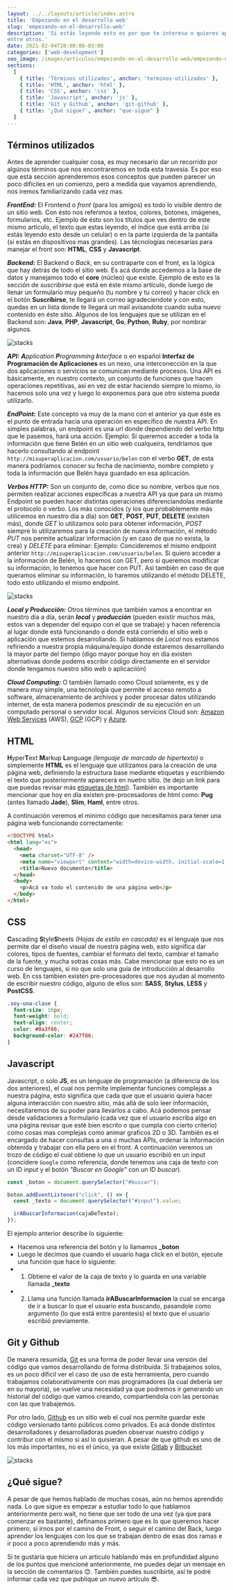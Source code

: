 ```yaml
---
layout: ../../layouts/article/index.astro
title: 'Empezando en el desarrollo web'
slug: 'empezando-en-el-desarrollo-web'
description: 'Si estás leyendo esto es por que te interesa o quieres aprender sobre desarrollo web. Este artículo te ayudará a clarificar todas tus dudas (espero), mostrando lo básico necesario que debes manejar, dando un recorrido por los tecnisismos, lenguajes/tecnologías necesarias,
entre otros.'
date: 2021-02-04T20:00:00-03:00
categories: ['web-development']
seo_image: /images/articulos/empezando-en-el-desarrollo-web/empezando-en-el-desarrollo-web.webp
sections:
  [
    { title: 'Términos utilizados', anchor: 'terminos-utilizados' },
    { title: 'HTML', anchor: 'html' },
    { title: 'CSS', anchor: 'css' },
    { title: 'Javascript', anchor: 'js' },
    { title: 'Git y Github', anchor: 'git-github' },
    { title: '¿Qué sigue?', anchor: "que-sigue" }
  ]
---
```


<h2 id="terminos-utilizados">Términos utilizados</h2>

Antes de aprender cualquier cosa, es muy necesario dar un recorrido por algúnos términos que nos encontraremos en toda esta travesía. Es por eso que esta sección aprenderemos esos conceptos que pueden parecer un poco difíciles en un comienzo, pero a medida que vayamos aprendiendo, nos iremos familiarizando cada vez mas.

_**FrontEnd:**_ El Frontend o _front_ (para los amigos) es todo lo visíble dentro de un sitio web. Con ésto nos referimos a textos, colores, botones, imágenes, formularios, etc.
Ejemplo de ésto son los títulos que ves dentro de este mismo artículo, el texto que estas leyendo, el índice que está arriba (si estás leyendo esto desde un celular) o en la parte izquierda de la pantalla (si estás en dispositivos mas grandes). Las técnologías necesarias para manejar el front son: **HTML**, **CSS** y **Javascript**.

_**Backend:**_ El Backend o _Back_, en su contraparte con el front, es la lógica que hay detrás de todo el sitio web. Es acá donde accedemos a la base de datos y manejamos todo el **core** (núcleo) que existe. Ejemplo de esto es la sección de _suscribirse_ que está en éste mismo artículo, donde luego de llenar un formulario muy pequeño (tu nombre y tu correo) y hacer click en el botón **Suscribirse**, te llegará un correo agradeciendote y con esto, quedas en un lista donde te llegará un mail avisandote cuando suba nuevo contenido en éste sitio. Algunos de los lenguajes que se utilizan en el Backend son: **Java**, **PHP**, **Javascript**, **Go**, **Python**, **Ruby**, por nombrar algunos.

![stacks](/images/articulos/empezando-en-el-desarrollo-web/front-back.webp)

_**API:**_ _**A**pplication **P**rogramming **I**nterface_ o en español **Interfaz de Programación de Aplicaciones** es un nexo, una interconección en la que dos aplicaciones o servicios se comunican mediante procesos. Una API es básicamente, en nuestro contexto, un conjunto de funciones que hacen operaciones repetitivas, así en vez de estar haciendo siempre lo mismo, lo hacemos solo una vez y luego lo exponemos para que otro sistema pueda utilizarlo.

_**EndPoint:**_ Este concepto va muy de la mano con el anterior ya que éste es el punto de entrada hacia una operación en específico de nuestra API. En simples palabras, un endpoint es una url donde dependiendo del verbo http que le pasemos, hará una acción. Ejemplo: Si queremos acceder a toda la información que tiene Belén en un sitio web cualqueira, tendríamos que hacerlo consultando al endpoint `http://misuperaplicacion.com/usuario/belen` con el verbo **GET**, de esta manera podríamos conocer su fecha de nacimiento, nombre completo y toda la información que Belén haya guardado en esa aplicación.

_**Verbos HTTP:**_ Son un conjunto de, como dice su nombre, verbos que nos permiten realizar acciones específicas a nuestra API ya que para un mismo Endpoint se pueden hacer distintas operaciones diferenciandolas mediante el protocolo o verbo. Los más conocidos (y los que probablemente más utilicemos en nuestro día a día) son **GET**, **POST**, **PUT**, **DELETE** (existen más), donde _GET_ lo utilizamos solo para obtener información, _POST_ siempre lo utilizaremos para la creación de nueva información, el método _PUT_ nos permite actualizar información (y en caso de que no exista, la crea) y _DELETE_ para eliminar: Ejemplo: Concideremos el mismo endpoint anterior `http://misuperaplicacion.com/usuario/belen`. Si quiero acceder a la información de Belén, lo hacemos con GET, pero si queremos modificar su información, lo tenemos que hacer con PUT. Así también en caso de que queramos eliminar su información, lo haremos utilizando el método DELETE, todo esto utilizando el mismo endpoint.

![stacks](/images/articulos/empezando-en-el-desarrollo-web/api.webp)

_**Local y Producción:**_ Otros términos que también vamos a encontrar en nuestro día a día, serán _**local**_ y _**producción**_ (pueden existir muchos más, estos van a depender del equipo con el que se trabaje) y hacen referencia al lugar donde está funcionando o donde está corriendo el sitio web o aplicación que estemos desarrollando. Si hablamos de _Local_ nos estamos refiriendo a nuestra propia máquina/equipo donde estaremos desarrollando la mayor parte del tiempo (digo mayor porque hoy en día existen alternativas donde podems escribir código directamente en el servidor donde tengamos nuestro sitio web o aplicaciión)

_**Cloud Computing:**_ O también llamado como Cloud solamente, es y de manera muy simple, una tecnología que permite el acceso remoto a software, almacenamiento de archivos y poder procesar datos utilizando internet, de esta manera podemos prescindir de su ejecución en un computado personal o servidor local. Algunos servicios Cloud son: <a href="https://aws.amazon.com/es/" target="_blank">Amazon Web Services</a> (AWS), <a href="https://cloud.google.com/?hl=es" target="_blank">GCP</a> (GCP) y <a href="https://azure.microsoft.com/es-es/" target="_blank">Azure</a>.

<h2 id="html">HTML</h2>

**H**yper**T**ext **M**arkup **L**anguage _(lenguaje de marcado de hipertexto)_ o simplemente **HTML** es el lenguaje que utilizamos para la creación de una página web, definiendo la estructura base mediante etiquetas y escribiendo el texto que posteriormente aparecerá en nuetro sitio. (te dejo un link para que puedas revisar más <a href="https://developer.mozilla.org/es/docs/HTML/HTML5/HTML5_lista_elementos" target="_blank">etiquetas de html</a>). También es importante mencionar que hoy en día existen pre-procesadores de html como: **Pug** (antes llamado **Jade**), **Slim**, **Haml**, entre otros.

A continuación veremos el mínimo código que necesitamos para tener una página web funcionando correctamente:

```html
<!DOCTYPE html>
<html lang="es">
  <head>
    <meta charset="UTF-8" />
    <meta name="viewport" content="width=device-width, initial-scale=1.0" />
    <title>Nuevo documento</title>
  </head>
  <body>
    <p>Acá va todo el contenido de una página web</p>
  </body>
</html>
```

<h2 id="css">CSS</h2>

**C**ascading **S**tyle**S**heets _(Hojas de estilo en cascada)_ es el lenguaje que nos permite dar el diseño visual de nuestra página web, esto significa dar colores, tipos de fuentes, cambiar el formato del texto, cambiar el tamaño de la fuente, y mucha sotras cosas más. Cabe mencionar que esto no es un curso de lenguajes, si no que solo una guía de introducción al desarrollo web. En css tambien existen pre-procesadores que nos ayudan al momento de escribir nuestro código, alguno de ellos son: **SASS**, **Stylus**, **LESS** y **PostCSS**.

```css
.soy-una-clase {
  font-size: 16px;
  font-weight: bold;
  text-align: center;
  color: #0a3f66;
  background-color: #247f86;
}
```

<h2 id="js">Javascript</h2>

Javascript, o solo **JS**, es un lenguaje de programación (a diferencia de los dos anteriores), el cual nos permite implementar funciones complejas a nuestra página, esto significa que cada que que el usuario quiera hacer alguna interacción con nuestro sitio, más allá de solo leer información, necesitaremos de su poder para llevarlos a cabo. Acá podemos pensar desde validaciones a formulario (cada vez que el usuario escriba algo en una página revisar que esté bien escrito o que cumpla con cierto criterio) como cosas mas complejas como animar graficos 2D o 3D. También es el encargado de hacer consultas a una o muchas APIs, ordenar la información obtenida y trabajar con ella pero en el front. A continuación veremos un trozo de código el cual obtiene lo que un usuario escribió en un input (concidere `Google` como referencia, donde tenemos una caja de texto con un ID _input_ y el botón _"Buscar en Google"_ con un ID _buscar_).

```js
const _boton = document.querySelector("#buscar");

boton.addEventListener("click", () => {
  const _texto = document.querySelector("#input").value;

  irABuscarInformacion(cajaDeTexto);
});
```

El ejemplo anterior describe lo siguiente:

- Hacemos una referencia del botón y lo llamamos **\_boton**
- Luego le decimos que cuando el usuario haga click en el botón, ejecute una función que hace lo siguiente:
- 1. Obtiene el valor de la caja de texto y lo guarda en una variable llamada **\_texto**
- 2. Llama una función llamada **irABuscarInformacion** la cual se encarga de ir a buscar lo que el usuario esta buscando, pasandole como argumento (lo que está entre parentesis) el texto que el usuario escribió previamente.

<h2 id="git-github">Git y Github</h2>

De manera resumida, <a href="https://git-scm.com/" target="_blank">Git</a> es una forma de poder llevar una versión del código que vamos desarrollando de forma distribuida. Si trabajamos solos, es un poco dificil ver el caso de uso de esta herramienta, pero cuando trabajamos colaborativamente con mas programadores (la cual debería ser en su mayoria), se vuelve una necesidad ya que podremos ir generando un historial del código que vamos creando, compartiendola con las personas con las que trabajemos.

Por otro lado, <a href="https://github.com/" target="_blank">Github</a> es un sitio web el cual nos permite guardar este código versionado tanto públicos como privados. Es acá donde distintos desarrolladores y desarrolladoras pueden observar nuestro código y contribur con el mismo si así lo quisieran. A pesar de que github es uno de los más importantes, no es el único, ya que existe <a href="https://about.gitlab.com/" target="_blank">Gitlab</a> y <a href="https://bitbucket.org/" target="_blank">Bitbucket</a>

![stacks](/images/articulos/empezando-en-el-desarrollo-web/git-github.webp)

<h2 id="que-sigue">¿Qué sigue?</h2>

A pesar de que hemos hablado de muchas cosas, aún no hemos aprendido nada. Lo que sigue es empezar a estudiar todo lo que hablamos anteriormente pero wait, no tiene que ser todo de una vez (ya que para comenzar es bastante), definamos primero que es lo que queremos hacer primero, si irnos por el camino de Front, o seguir el camino del Back, luego aprender los lenguajes con los que se trabajan dentro de esas dos ramas e ir poco a poco aprendiendo más y más.

Si te gustaría que hiciera un articulo hablando más en profundidad alguno de los puntos que mencioné anteriormente, me puedes dejar un mensaje en la sección de comentarios 😊. También puedes suscribirte, así te podré informar cada vez que publique un nuevo artículo 😎.
